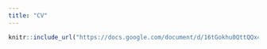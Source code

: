 ```yaml
---
title: "CV"
---
```


```r
knitr::include_url("https://docs.google.com/document/d/16tGokhu0QttQQx4NTtiSMnMjFoHMbvcIu2cVY91N9EY/edit?usp=sharing")
```
